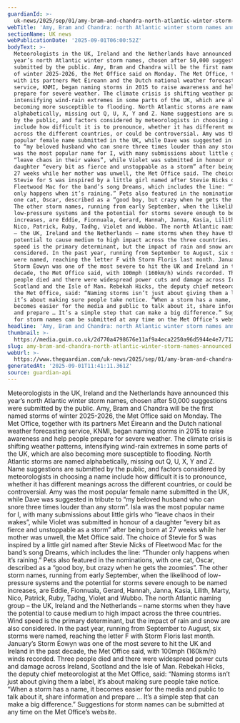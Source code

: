 ```yaml
---
guardianId: >-
  uk-news/2025/sep/01/amy-bram-and-chandra-north-atlantic-winter-storm-names-announced
webTitle: 'Amy, Bram and Chandra: north Atlantic winter storm names announced'
sectionName: UK news
webPublicationDate: '2025-09-01T06:00:52Z'
bodyText: >-
  Meteorologists in the UK, Ireland and the Netherlands have announced this
  year’s north Atlantic winter storm names, chosen after 50,000 suggestions were
  submitted by the public. Amy, Bram and Chandra will be the first named storms
  of winter 2025-2026, the Met Office said on Monday. The Met Office, together
  with its partners Met Éireann and the Dutch national weather forecasting
  service, KNMI, began naming storms in 2015 to raise awareness and help people
  prepare for severe weather. The climate crisis is shifting weather patterns,
  intensifying wind-rain extremes in some parts of the UK, which are also
  becoming more susceptible to flooding. North Atlantic storms are named
  alphabetically, missing out Q, U, X, Y and Z. Name suggestions are submitted
  by the public, and factors considered by meteorologists in choosing a name
  include how difficult it is to pronounce, whether it has different meanings
  across the different countries, or could be controversial. Amy was the most
  popular female name submitted in the UK, while Dave was suggested in tribute
  to “my beloved husband who can snore three times louder than any storm”. Isla
  was the most popular name for I, with many submissions about little girls who
  “leave chaos in their wakes”, while Violet was submitted in honour of a
  daughter “every bit as fierce and unstoppable as a storm” after being born at
  27 weeks while her mother was unwell, the Met Office said. The choice of
  Stevie for S was inspired by a little girl named after Stevie Nicks of
  Fleetwood Mac for the band’s song Dreams, which includes the line: “Thunder
  only happens when it’s raining.” Pets also featured in the nominations, with
  one cat, Oscar, described as a “good boy, but crazy when he gets the zoomies”.
  The other storm names, running from early September, when the likelihood of
  low-pressure systems and the potential for storms severe enough to be named
  increases, are Eddie, Fionnuala, Gerard, Hannah, Janna, Kasia, Lilith, Marty,
  Nico, Patrick, Ruby, Tadhg, Violet and Wubbo. The north Atlantic naming group
  – the UK, Ireland and the Netherlands – name storms when they have the
  potential to cause medium to high impact across the three countries. Wind
  speed is the primary determinant, but the impact of rain and snow are also
  considered. In the past year, running from September to August, six storms
  were named, reaching the letter F with Storm Floris last month. January’s
  Storm Éowyn was one of the most severe to hit the UK and Ireland in the past
  decade, the Met Office said, with 100mph (160km/h) winds recorded. Three
  people died and there were widespread power cuts and damage across Ireland,
  Scotland and the Isle of Man. Rebekah Hicks, the deputy chief meteorologist at
  the Met Office, said: “Naming storms isn’t just about giving them a label,
  it’s about making sure people take notice. “When a storm has a name, it
  becomes easier for the media and public to talk about it, share information
  and prepare … It’s a simple step that can make a big difference.” Suggestions
  for storm names can be submitted at any time on the Met Office’s website.
headline: 'Amy, Bram and Chandra: north Atlantic winter storm names announced'
thumbnail: >-
  https://media.guim.co.uk/2d770a4798676e11af9a4eca2250a96d5944e4e7/712_123_3046_2437/500.jpg
slug: amy-bram-and-chandra-north-atlantic-winter-storm-names-announced
webUrl: >-
  https://www.theguardian.com/uk-news/2025/sep/01/amy-bram-and-chandra-north-atlantic-winter-storm-names-announced
generatedAt: '2025-09-01T11:41:11.361Z'
source: guardian-api
---
```

Meteorologists in the UK, Ireland and the Netherlands have announced this year’s north Atlantic winter storm names, chosen after 50,000 suggestions were submitted by the public. Amy, Bram and Chandra will be the first named storms of winter 2025-2026, the Met Office said on Monday. The Met Office, together with its partners Met Éireann and the Dutch national weather forecasting service, KNMI, began naming storms in 2015 to raise awareness and help people prepare for severe weather. The climate crisis is shifting weather patterns, intensifying wind-rain extremes in some parts of the UK, which are also becoming more susceptible to flooding. North Atlantic storms are named alphabetically, missing out Q, U, X, Y and Z. Name suggestions are submitted by the public, and factors considered by meteorologists in choosing a name include how difficult it is to pronounce, whether it has different meanings across the different countries, or could be controversial. Amy was the most popular female name submitted in the UK, while Dave was suggested in tribute to “my beloved husband who can snore three times louder than any storm”. Isla was the most popular name for I, with many submissions about little girls who “leave chaos in their wakes”, while Violet was submitted in honour of a daughter “every bit as fierce and unstoppable as a storm” after being born at 27 weeks while her mother was unwell, the Met Office said. The choice of Stevie for S was inspired by a little girl named after Stevie Nicks of Fleetwood Mac for the band’s song Dreams, which includes the line: “Thunder only happens when it’s raining.” Pets also featured in the nominations, with one cat, Oscar, described as a “good boy, but crazy when he gets the zoomies”. The other storm names, running from early September, when the likelihood of low-pressure systems and the potential for storms severe enough to be named increases, are Eddie, Fionnuala, Gerard, Hannah, Janna, Kasia, Lilith, Marty, Nico, Patrick, Ruby, Tadhg, Violet and Wubbo. The north Atlantic naming group – the UK, Ireland and the Netherlands – name storms when they have the potential to cause medium to high impact across the three countries. Wind speed is the primary determinant, but the impact of rain and snow are also considered. In the past year, running from September to August, six storms were named, reaching the letter F with Storm Floris last month. January’s Storm Éowyn was one of the most severe to hit the UK and Ireland in the past decade, the Met Office said, with 100mph (160km/h) winds recorded. Three people died and there were widespread power cuts and damage across Ireland, Scotland and the Isle of Man. Rebekah Hicks, the deputy chief meteorologist at the Met Office, said: “Naming storms isn’t just about giving them a label, it’s about making sure people take notice. “When a storm has a name, it becomes easier for the media and public to talk about it, share information and prepare … It’s a simple step that can make a big difference.” Suggestions for storm names can be submitted at any time on the Met Office’s website.
